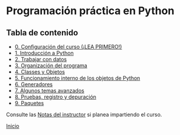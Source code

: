 # Programación práctica en Python

## Tabla de contenido

-   [0. Configuración del curso (¡LEA PRIMERO!)](00_Setup.Rmd)
-   [1. Introducción a Python](01_Introduction/00_Overview.Rmd)
-   [2. Trabajar con datos](02_Working_with_data/00_Overview.Rmd)
-   [3. Organización del programa](/00_Overview.Rmd)
-   [4. Classes y Objetos](04_Classes_objects/00_Overview.Rmd)
-   [5. Funcionamiento interno de los objetos de Python](05_Object_model/00_Overview.Rmd)
-   [6. Generadores](06_Generators/00_Overview.Rmd)
-   [7. Algunos temas avanzados](07_Advanced_Topics/00_Overview.Rmd)
-   [8. Pruebas, registro y depuración](08_Testing_debugging/00_Overview.Rmd)
-   [9. Paquetes](09_Packages/00_Overview.Rmd)

Consulte las [Notas del instructor](InstructorNotes.Rmd) si planea impartiendo el curso.

[Inicio](../README.Rmd)
